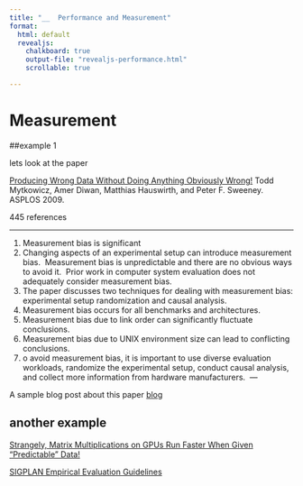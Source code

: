```yaml
---
title: "__  Performance and Measurement"
format:
  html: default
  revealjs: 
    chalkboard: true
    output-file: "revealjs-performance.html"
    scrollable: true

---
```


# Measurement 


##example 1

lets look at the paper 

[ Producing Wrong Data Without Doing Anything Obviously Wrong!](<https://dl.acm.org/citation.cfm?id=1508275>) Todd Mytkowicz, Amer Diwan, Matthias Hauswirth, and Peter F. Sweeney. ASPLOS 2009.

445 references 


---

1. Measurement bias is significant
1. Changing aspects of an experimental setup can introduce measurement bias. ​
Measurement bias is unpredictable and there are no obvious ways to avoid it. ​
Prior work in computer system evaluation does not adequately consider measurement bias. ​
1. The paper discusses two techniques for dealing with measurement bias: experimental setup randomization and causal analysis. ​
1. Measurement bias occurs for all benchmarks and architectures. ​
1. Measurement bias due to link order can significantly fluctuate conclusions. ​
1. Measurement bias due to UNIX environment size can lead to conflicting conclusions. ​
1. o avoid measurement bias, it is important to use diverse evaluation workloads, randomize the experimental setup, conduct causal analysis, and collect more information from hardware manufacturers. ​
 ---

A sample blog post about this paper
[blog](https://www.cs.cornell.edu/courses/cs6120/2019fa/blog/measurement/)

## another example

[Strangely, Matrix Multiplications on GPUs Run Faster When Given "Predictable" Data!](https://www.thonking.ai/p/strangely-matrix-multiplications)

[SIGPLAN Empirical Evaluation Guidelines](https://www.sigplan.org/Resources/EmpiricalEvaluation/)